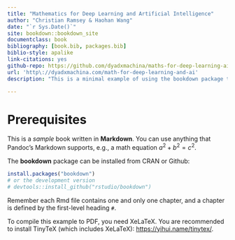 ```yaml
--- 
title: "Mathematics for Deep Learning and Artificial Intelligence"
author: "Christian Ramsey & Haohan Wang"
date: "`r Sys.Date()`"
site: bookdown::bookdown_site
documentclass: book
bibliography: [book.bib, packages.bib]
biblio-style: apalike
link-citations: yes
github-repo: https://github.com/dyadxmachina/maths-for-deep-learning-ai
url: 'http\://dyadxmachina.com/math-for-deep-learning-and-ai'
description: "This is a minimal example of using the bookdown package to write a book. The output format for this example is bookdown::gitbook."

---
```


# Prerequisites

This is a _sample_ book written in **Markdown**. You can use anything that Pandoc's Markdown supports, e.g., a math equation $a^2 + b^2 = c^2$.

The **bookdown** package can be installed from CRAN or Github:

```r
install.packages("bookdown")
# or the development version
# devtools::install_github("rstudio/bookdown")
```

Remember each Rmd file contains one and only one chapter, and a chapter is defined by the first-level heading `#`.

To compile this example to PDF, you need XeLaTeX. You are recommended to install TinyTeX (which includes XeLaTeX): <https://yihui.name/tinytex/>.